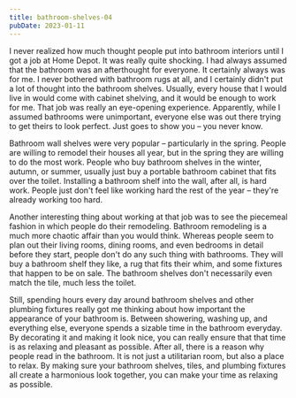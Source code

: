 ```yaml
---
title: bathroom-shelves-04
pubDate: 2023-01-11
---
```


I never realized how much thought people put into bathroom interiors until I got a job at Home Depot. It was really quite shocking. I had always assumed that the bathroom was an afterthought for everyone. It certainly always was for me. I never bothered with bathroom rugs at all, and I certainly didn't put a lot of thought into the bathroom shelves. Usually, every house that I would live in would come with cabinet shelving, and it would be enough to work for me. That job was really an eye-opening experience. Apparently, while I assumed bathrooms were unimportant, everyone else was out there trying to get theirs to look perfect. Just goes to show you – you never know.

Bathroom wall shelves were very popular – particularly in the spring. People are willing to remodel their houses all year, but in the spring they are willing to do the most work. People who buy bathroom shelves in the winter, autumn, or summer, usually just buy a portable bathroom cabinet that fits over the toilet. Installing a bathroom shelf into the wall, after all, is hard work. People just don't feel like working hard the rest of the year – they're already working too hard.

Another interesting thing about working at that job was to see the piecemeal fashion in which people do their remodeling. Bathroom remodeling is a much more chaotic affair than you would think. Whereas people seem to plan out their living rooms, dining rooms, and even bedrooms in detail before they start, people don't do any such thing with bathrooms. They will buy a bathroom shelf they like, a rug that fits their whim, and some fixtures that happen to be on sale. The bathroom shelves don't necessarily even match the tile, much less the toilet.

Still, spending hours every day around bathroom shelves and other plumbing fixtures really got me thinking about how important the appearance of your bathroom is. Between showering, washing up, and everything else, everyone spends a sizable time in the bathroom everyday. By decorating it and making it look nice, you can really ensure that that time is as relaxing and pleasant as possible. After all, there is a reason why people read in the bathroom. It is not just a utilitarian room, but also a place to relax. By making sure your bathroom shelves, tiles, and plumbing fixtures all create a harmonious look together, you can make your time as relaxing as possible.